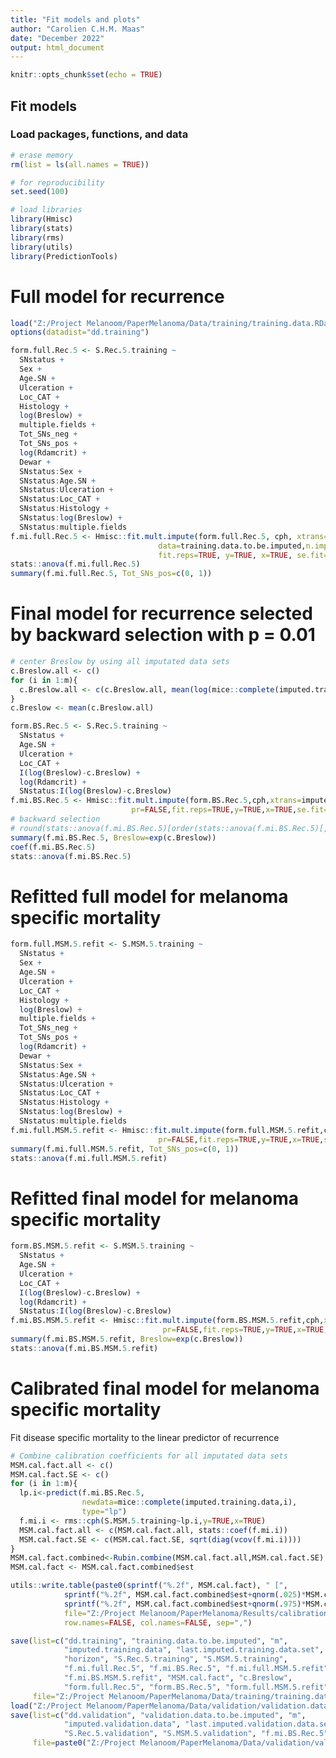 ```yaml
---
title: "Fit models and plots"
author: "Carolien C.H.M. Maas"
date: "December 2022"
output: html_document
---
```


```r
knitr::opts_chunk$set(echo = TRUE)
```

## Fit models

### Load packages, functions, and data 
```r
# erase memory
rm(list = ls(all.names = TRUE))

# for reproducibility
set.seed(100)

# load libraries
library(Hmisc)
library(stats)
library(rms)
library(utils)
library(PredictionTools)
```

# Full model for recurrence
```r
load("Z:/Project Melanoom/PaperMelanoma/Data/training/training.data.RData")
options(datadist="dd.training")

form.full.Rec.5 <- S.Rec.5.training ~
  SNstatus +
  Sex +
  Age.SN +
  Ulceration +
  Loc_CAT +
  Histology +
  log(Breslow) +
  multiple.fields +
  Tot_SNs_neg +
  Tot_SNs_pos +
  log(Rdamcrit) +
  Dewar +
  SNstatus:Sex +
  SNstatus:Age.SN +
  SNstatus:Ulceration +
  SNstatus:Loc_CAT +
  SNstatus:Histology +
  SNstatus:log(Breslow) +
  SNstatus:multiple.fields
f.mi.full.Rec.5 <- Hmisc::fit.mult.impute(form.full.Rec.5, cph, xtrans=imputed.training.data,
                                 data=training.data.to.be.imputed,n.impute=m, pr=FALSE,
                                 fit.reps=TRUE, y=TRUE, x=TRUE, se.fit=TRUE)
stats::anova(f.mi.full.Rec.5)
summary(f.mi.full.Rec.5, Tot_SNs_pos=c(0, 1))
```

# Final model for recurrence selected by backward selection with p = 0.01
```r
# center Breslow by using all imputated data sets
c.Breslow.all <- c()
for (i in 1:m){
  c.Breslow.all <- c(c.Breslow.all, mean(log(mice::complete(imputed.training.data, i)$Breslow)))
}
c.Breslow <- mean(c.Breslow.all)

form.BS.Rec.5 <- S.Rec.5.training ~
  SNstatus +
  Age.SN +
  Ulceration +
  Loc_CAT +
  I(log(Breslow)-c.Breslow) +
  log(Rdamcrit) +
  SNstatus:I(log(Breslow)-c.Breslow)
f.mi.BS.Rec.5 <- Hmisc::fit.mult.impute(form.BS.Rec.5,cph,xtrans=imputed.training.data,data=training.data.to.be.imputed,n.impute=m,
                           pr=FALSE,fit.reps=TRUE,y=TRUE,x=TRUE,se.fit=TRUE)
# backward selection
# round(stats::anova(f.mi.BS.Rec.5)[order(stats::anova(f.mi.BS.Rec.5)[, "P"]),], 3)
summary(f.mi.BS.Rec.5, Breslow=exp(c.Breslow))
coef(f.mi.BS.Rec.5)
stats::anova(f.mi.BS.Rec.5)
```

# Refitted full model for melanoma specific mortality
```r
form.full.MSM.5.refit <- S.MSM.5.training ~
  SNstatus +
  Sex +
  Age.SN +
  Ulceration +
  Loc_CAT +
  Histology +
  log(Breslow) +
  multiple.fields +
  Tot_SNs_neg +
  Tot_SNs_pos +
  log(Rdamcrit) +
  Dewar +
  SNstatus:Sex +
  SNstatus:Age.SN +
  SNstatus:Ulceration +
  SNstatus:Loc_CAT +
  SNstatus:Histology +
  SNstatus:log(Breslow) +
  SNstatus:multiple.fields
f.mi.full.MSM.5.refit <- Hmisc::fit.mult.impute(form.full.MSM.5.refit,cph,xtrans=imputed.training.data,data=training.data.to.be.imputed,n.impute=m,
                                 pr=FALSE,fit.reps=TRUE,y=TRUE,x=TRUE,se.fit=TRUE)
summary(f.mi.full.MSM.5.refit, Tot_SNs_pos=c(0, 1))
stats::anova(f.mi.full.MSM.5.refit)
```

# Refitted final model for melanoma specific mortality
```r
form.BS.MSM.5.refit <- S.MSM.5.training ~
  SNstatus +
  Age.SN +
  Ulceration +
  Loc_CAT +
  I(log(Breslow)-c.Breslow) +
  log(Rdamcrit) +
  SNstatus:I(log(Breslow)-c.Breslow)
f.mi.BS.MSM.5.refit <- Hmisc::fit.mult.impute(form.BS.MSM.5.refit,cph,xtrans=imputed.training.data,data=training.data.to.be.imputed,n.impute=m,
                                  pr=FALSE,fit.reps=TRUE,y=TRUE,x=TRUE,se.fit=TRUE)
summary(f.mi.BS.MSM.5.refit, Breslow=exp(c.Breslow))
stats::anova(f.mi.BS.MSM.5.refit)
```

# Calibrated final model for melanoma specific mortality
Fit disease specific mortality to the linear predictor of recurrence
```r
# Combine calibration coefficients for all imputated data sets 
MSM.cal.fact.all <- c()
MSM.cal.fact.SE <- c()
for (i in 1:m){
  lp.i<-predict(f.mi.BS.Rec.5,
                newdata=mice::complete(imputed.training.data,i), 
                type="lp")
  f.mi.i <- rms::cph(S.MSM.5.training~lp.i,y=TRUE,x=TRUE) 
  MSM.cal.fact.all <- c(MSM.cal.fact.all, stats::coef(f.mi.i))
  MSM.cal.fact.SE <- c(MSM.cal.fact.SE, sqrt(diag(vcov(f.mi.i))))
}
MSM.cal.fact.combined<-Rubin.combine(MSM.cal.fact.all,MSM.cal.fact.SE)
MSM.cal.fact <- MSM.cal.fact.combined$est

utils::write.table(paste0(sprintf("%.2f", MSM.cal.fact), " [",
            sprintf("%.2f", MSM.cal.fact.combined$est+qnorm(.025)*MSM.cal.fact.combined$se), "; ",
            sprintf("%.2f", MSM.cal.fact.combined$est+qnorm(.975)*MSM.cal.fact.combined$se), "]"),
            file="Z:/Project Melanoom/PaperMelanoma/Results/calibration.MSS.txt", 
            row.names=FALSE, col.names=FALSE, sep=",")

save(list=c("dd.training", "training.data.to.be.imputed", "m", 
            "imputed.training.data", "last.imputed.training.data.set", 
            "horizon", "S.Rec.5.training", "S.MSM.5.training",
            "f.mi.full.Rec.5", "f.mi.BS.Rec.5", "f.mi.full.MSM.5.refit", 
            "f.mi.BS.MSM.5.refit", "MSM.cal.fact", "c.Breslow", 
            "form.full.Rec.5", "form.BS.Rec.5", "form.full.MSM.5.refit", "form.BS.MSM.5.refit"),
     file="Z:/Project Melanoom/PaperMelanoma/Data/training/training.data.Rdata", compress=TRUE)
load("Z:/Project Melanoom/PaperMelanoma/Data/validation/validation.data.RData")
save(list=c("dd.validation", "validation.data.to.be.imputed", "m", 
            "imputed.validation.data", "last.imputed.validation.data.set", "horizon", 
            "S.Rec.5.validation", "S.MSM.5.validation", "f.mi.BS.Rec.5"),
     file=paste0("Z:/Project Melanoom/PaperMelanoma/Data/validation/validation.data.Rdata"), compress=TRUE)
```
